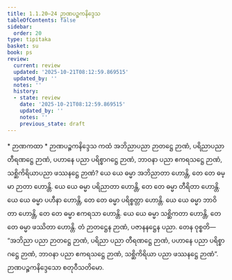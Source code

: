 ```yaml
---
title: 1.1.20–24 ဉာဏပဉ္စကနိဒ္ဒေသ
tableOfContents: false
sidebar:
  order: 20
type: tipitaka
basket: su
book: ps
review:
  current: review
  updated: '2025-10-21T08:12:59.869515'
  updated_by: ''
  notes: ''
  history:
  - state: review
    date: '2025-10-21T08:12:59.869515'
    updated_by: ''
    notes: ''
    previous_state: draft
---
```



<DynamicBreadcrumb />


<ReviewStatus review={frontmatter.review} showDetails={true} />

<HypothesisAnnotation frontmatter={frontmatter} />

<Paragraph type="center" book="ps">
* ဉာဏကထာ
</Paragraph>

<Paragraph type="center" book="ps">
* ဉာဏပဉ္စကနိဒ္ဒေသ
</Paragraph>

<Division number="75" book="ps" e="ch" v="26" p="84">

<Paragraph number="522" book="ps">
ကထံ အဘိညာပညာ ဉာတဋ္ဌေ ဉာဏံ, ပရိညာပညာ တီရဏဋ္ဌေ ဉာဏံ, ပဟာနေ ပညာ ပရိစ္စာဂဋ္ဌေ ဉာဏံ, ဘာဝနာ ပညာ ဧကရသဋ္ဌေ ဉာဏံ, သစ္ဆိကိရိယာပညာ ဖဿနဋ္ဌေ ဉာဏံ? ယေ ယေ ဓမ္မာ အဘိညာတာ ဟောန္တိ, တေ တေ ဓမ္မာ ဉာတာ ဟောန္တိ. ယေ ယေ ဓမ္မာ ပရိညာတာ ဟောန္တိ, တေ တေ ဓမ္မာ တီရိတာ ဟောန္တိ. ယေ ယေ ဓမ္မာ ပဟီနာ ဟောန္တိ, တေ တေ ဓမ္မာ ပရိစ္စတ္တာ ဟောန္တိ. ယေ ယေ ဓမ္မာ ဘာဝိတာ ဟောန္တိ, တေ တေ ဓမ္မာ ဧကရသာ ဟောန္တိ. ယေ ယေ ဓမ္မာ သစ္ဆိကတာ ဟောန္တိ, တေ တေ ဓမ္မာ ဖဿိတာ ဟောန္တိ. တံ ဉာတဋ္ဌေန ဉာဏံ, ပဇာနနဋ္ဌေန ပညာ. တေန ဝုစ္စတိ—  “အဘိညာ ပညာ ဉာတဋ္ဌေ ဉာဏံ, ပရိညာ ပညာ တီရဏဋ္ဌေ ဉာဏံ, ပဟာနေ ပညာ ပရိစ္စာဂဋ္ဌေ ဉာဏံ, ဘာဝနာ ပညာ ဧကရသဋ္ဌေ ဉာဏံ, သစ္ဆိကိရိယာ ပညာ ဖဿနဋ္ဌေ ဉာဏံ”.

</Paragraph>
</Division>

<Paragraph number="523" type="center" book="ps">
ဉာဏပဉ္စကနိဒ္ဒေသော စတုဝီသတိမော.
</Paragraph>